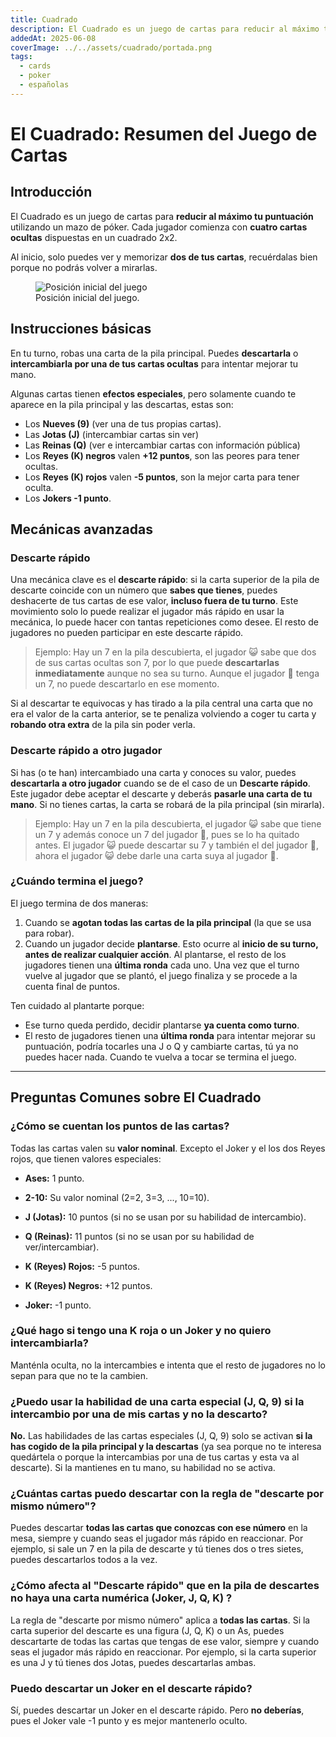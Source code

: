 ```yaml
---
title: Cuadrado
description: El Cuadrado es un juego de cartas para reducir al máximo tu puntuación utilizando un mazo de póker.
addedAt: 2025-06-08
coverImage: ../../assets/cuadrado/portada.png
tags: 
  - cards
  - poker
  - españolas
---
```


# El Cuadrado: Resumen del Juego de Cartas

## Introducción
El Cuadrado es un juego de cartas para **reducir al máximo tu puntuación** utilizando un mazo de póker. Cada jugador comienza con **cuatro cartas ocultas** dispuestas en un cuadrado 2x2. 

Al inicio, solo puedes ver y memorizar **dos de tus cartas**, recuérdalas bien porque no podrás volver a mirarlas.
<figure>

<Image src={initial} alt="Posición inicial del juego" class="w-full h-auto max-w-[250px]" />
  <figcaption>Posición inicial del juego.</figcaption>
</figure>

## Instrucciones básicas
En tu turno, robas una carta de la pila principal. Puedes **descartarla** o **intercambiarla por una de tus cartas ocultas** para intentar mejorar tu mano. 

Algunas cartas tienen **efectos especiales**, pero solamente cuando te aparece en la pila principal y las descartas, estas son:
- Los **Nueves (9)** (ver una de tus propias cartas).
- Las **Jotas (J)** (intercambiar cartas sin ver)
- Las **Reinas (Q)** (ver e intercambiar cartas con información pública)
- Los **Reyes (K) negros** valen **+12 puntos**, son las peores para tener ocultas.
- Los **Reyes (K) rojos** valen **-5 puntos**, son la mejor carta para tener oculta.
- Los **Jokers -1 punto**.

## Mecánicas avanzadas
### Descarte rápido
Una mecánica clave es el **descarte rápido**: si la carta superior de la pila de descarte coincide con un número que **sabes que tienes**, puedes deshacerte de tus cartas de ese valor, **incluso fuera de tu turno**. Este movimiento solo lo puede realizar el jugador más rápido en usar la mecánica, lo puede hacer con tantas repeticiones como desee. El resto de jugadores no pueden participar en este descarte rápido.

> Ejemplo: Hay un 7 en la pila descubierta, el jugador 😺 sabe que dos de sus cartas ocultas son 7, por lo que puede **descartarlas inmediatamente** aunque no sea su turno. Aunque el jugador 🐔 tenga un 7, no puede descartarlo en ese momento.

Si al descartar te equivocas y has tirado a la pila central una carta que no era el valor de la carta anterior, se te penaliza volviendo a coger tu carta y **robando otra extra** de la pila sin poder verla.

### Descarte rápido a otro jugador
Si has (o te han) intercambiado una carta y conoces su valor, puedes **descartarla a otro jugador** cuando se de el caso de un **Descarte rápido**. Este jugador debe aceptar el descarte y deberás **pasarle una carta de tu mano**. Si no tienes cartas, la carta se robará de la pila principal (sin mirarla).

> Ejemplo: Hay un 7 en la pila descubierta, el jugador 😺 sabe que tiene un 7 y además conoce un 7 del jugador 🐔, pues se lo ha quitado antes. El jugador 😺 puede descartar su 7 y también el del jugador 🐔, ahora el jugador 😺 debe darle una carta suya al jugador 🐔.


### ¿Cuándo termina el juego?

El juego termina de dos maneras:
1.  Cuando se **agotan todas las cartas de la pila principal** (la que se usa para robar).
2.  Cuando un jugador decide **plantarse**. Esto ocurre al **inicio de su turno, antes de realizar cualquier acción**. Al plantarse, el resto de los jugadores tienen una **última ronda** cada uno. Una vez que el turno vuelve al jugador que se plantó, el juego finaliza y se procede a la cuenta final de puntos.

Ten cuidado al plantarte porque: 
- Ese turno queda perdido, decidir plantarse **ya cuenta como turno**.
- El resto de jugadores tienen una **última ronda** para intentar mejorar su puntuación, podría tocarles una J o Q y cambiarte cartas, tú ya no puedes hacer nada. Cuando te vuelva a tocar se termina el juego.
---

## Preguntas Comunes sobre El Cuadrado

### ¿Cómo se cuentan los puntos de las cartas?

Todas las cartas valen su **valor nominal**. Excepto el Joker y el los dos Reyes rojos, que tienen valores especiales:

* **Ases:** 1 punto.
* **2-10:** Su valor nominal (2=2, 3=3, ..., 10=10).

* **J (Jotas):** 10 puntos (si no se usan por su habilidad de intercambio).
* **Q (Reinas):** 11 puntos (si no se usan por su habilidad de ver/intercambiar).
* **K (Reyes) Rojos:** -5 puntos.
* **K (Reyes) Negros:** +12 puntos.
* **Joker:** -1 punto.

### ¿Qué hago si tengo una K roja o un Joker y no quiero intercambiarla?

Manténla oculta, no la intercambies e intenta que el resto de jugadores no lo sepan para que no te la cambien. 

### ¿Puedo usar la habilidad de una carta especial (J, Q, 9) si la intercambio por una de mis cartas y no la descarto?

**No.** Las habilidades de las cartas especiales (J, Q, 9) solo se activan **si la has cogido de la pila principal y la descartas** (ya sea porque no te interesa quedártela o porque la intercambias por una de tus cartas y esta va al descarte). Si la mantienes en tu mano, su habilidad no se activa.

### ¿Cuántas cartas puedo descartar con la regla de "descarte por mismo número"?

Puedes descartar **todas las cartas que conozcas con ese número** en la mesa, siempre y cuando seas el jugador más rápido en reaccionar. Por ejemplo, si sale un 7 en la pila de descarte y tú tienes dos o tres sietes, puedes descartarlos todos a la vez.

### ¿Cómo afecta al "Descarte rápido" que en la pila de descartes no haya una carta numérica (Joker, J, Q, K) ?

La regla de "descarte por mismo número" aplica a **todas las cartas**. Si la carta superior del descarte es una figura (J, Q, K) o un As, puedes descartarte de todas las cartas que tengas de ese valor, siempre y cuando seas el jugador más rápido en reaccionar. Por ejemplo, si la carta superior es una J y tú tienes dos Jotas, puedes descartarlas ambas.

### Puedo descartar un Joker en el descarte rápido?
Sí, puedes descartar un Joker en el descarte rápido.
Pero **no deberías**, pues el Joker vale -1 punto y es mejor mantenerlo oculto. 

 

